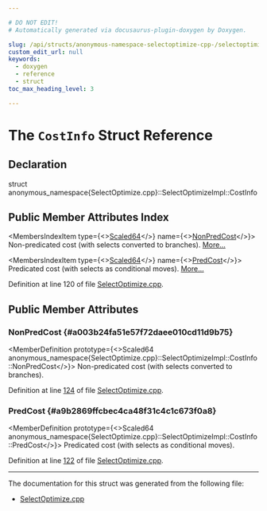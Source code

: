 ```yaml
---

# DO NOT EDIT!
# Automatically generated via docusaurus-plugin-doxygen by Doxygen.

slug: /api/structs/anonymous-namespace-selectoptimize-cpp-/selectoptimizeimpl/costinfo
custom_edit_url: null
keywords:
  - doxygen
  - reference
  - struct
toc_max_heading_level: 3

---
```





# The `CostInfo` Struct Reference

<DoxygenPage pluginConfig={pluginConfig}>



## Declaration

<CodeBlock>struct anonymous_namespace{SelectOptimize.cpp}::SelectOptimizeImpl::CostInfo</CodeBlock>

## Public Member Attributes Index

<MembersIndex>

<MembersIndexItem
  type={<><a href="/docs/api/classes/anonymous-namespace-selectoptimize-cpp-/selectoptimizeimpl/#a7e50b359af6e42ca84e7152e049da6e5">Scaled64</a></>}
  name={<><a href="#a003b24fa51e57f72daee010cd11d9b75">NonPredCost</a></>}>
Non-predicated cost (with selects converted to branches). <a href="#a003b24fa51e57f72daee010cd11d9b75">More...</a>
</MembersIndexItem>

<MembersIndexItem
  type={<><a href="/docs/api/classes/anonymous-namespace-selectoptimize-cpp-/selectoptimizeimpl/#a7e50b359af6e42ca84e7152e049da6e5">Scaled64</a></>}
  name={<><a href="#a9b2869ffcbec4ca48f31c4c1c673f0a8">PredCost</a></>}>
Predicated cost (with selects as conditional moves). <a href="#a9b2869ffcbec4ca48f31c4c1c673f0a8">More...</a>
</MembersIndexItem>

</MembersIndex>


Definition at line 120 of file <a href="/docs/api/files/lib/lib/codegen/selectoptimize-cpp">SelectOptimize.cpp</a>.

<SectionDefinition>

## Public Member Attributes

### NonPredCost {#a003b24fa51e57f72daee010cd11d9b75}

<MemberDefinition
  prototype={<>Scaled64 anonymous&#95;namespace&#123;SelectOptimize.cpp&#125;::SelectOptimizeImpl::CostInfo::NonPredCost</>}>
Non-predicated cost (with selects converted to branches).

Definition at line <a href="/docs/api/files/lib/lib/codegen/selectoptimize-cpp/#l00124">124</a> of file <a href="/docs/api/files/lib/lib/codegen/selectoptimize-cpp">SelectOptimize.cpp</a>.
</MemberDefinition>

### PredCost {#a9b2869ffcbec4ca48f31c4c1c673f0a8}

<MemberDefinition
  prototype={<>Scaled64 anonymous&#95;namespace&#123;SelectOptimize.cpp&#125;::SelectOptimizeImpl::CostInfo::PredCost</>}>
Predicated cost (with selects as conditional moves).

Definition at line <a href="/docs/api/files/lib/lib/codegen/selectoptimize-cpp/#l00122">122</a> of file <a href="/docs/api/files/lib/lib/codegen/selectoptimize-cpp">SelectOptimize.cpp</a>.
</MemberDefinition>

</SectionDefinition>

<hr/>

The documentation for this struct was generated from the following file:

<ul>
<li><a href="/docs/api/files/lib/lib/codegen/selectoptimize-cpp">SelectOptimize.cpp</a></li>
</ul>

</DoxygenPage>
